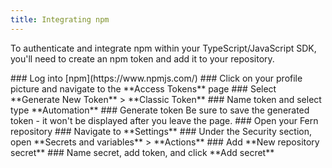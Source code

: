 ```yaml
---
title: Integrating npm
---
```


To authenticate and integrate npm within your TypeScript/JavaScript SDK, you'll need to create an npm token and add it to your repository. 

<AccordionGroup>
<Accordion title='Creating an npm token'>
<Steps>
### Log into [npm](https://www.npmjs.com/)
### Click on your profile picture and navigate to the **Access Tokens** page
### Select **Generate New Token** > **Classic Token**
### Name token and select type **Automation**
### Generate token
<Note title='Save your token'>
Be sure to save the generated token - it won't be displayed after you leave the page. 
</Note>
</Steps>
</Accordion>

<Accordion title='Adding tokens to your GitHub repository'>
<Steps>
### Open your Fern repository
### Navigate to **Settings**
### Under the Security section, open **Secrets and variables** > **Actions**
### Add **New repository secret**
### Name secret, add token, and click **Add secret**
</Steps>
</Accordion>
</AccordionGroup>